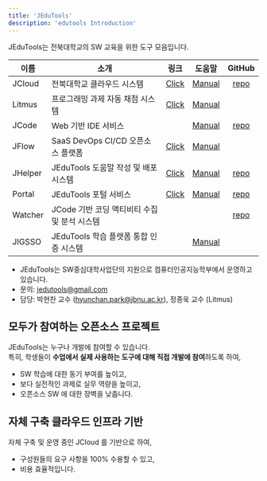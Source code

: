 ```yaml
---
title: 'JEduTools'
description: 'edutools Introduction'
---
```


JEduTools는 전북대학교의 SW 교육을 위한 도구 모음입니다.  

| 이름   | 소개   | 링크   | 도움말 | GitHub
|---------|---------|:---------:|:---------:|:---------:|
| JCloud  | 전북대학교 클라우드 시스템  | [Click](http://jcloud.jbnu.ac.kr)   |[Manual](/JCloud) | [repo](https://github.com/JBNU-JEduTools/JCloud)   |
| Litmus   | 프로그래밍 과제 자동 채점 시스템   | [Click](http://litmus.jbnu.ac.kr)   | [Manual](/Litmus) |  |
| JCode   | Web 기반 IDE 서비스   |  | [Manual](/JCode) | [repo](https://github.com/JBNU-JEduTools/JCode) |
| JFlow   | SaaS DevOps CI/CD 오픈소스 플랫폼    | [Click](http://jflow.jbnu.ac.kr)  | [Manual](/JFlow) |  |
| JHelper   | JEduTools 도움말 작성 및 배포 시스템   | [Click](/)   | [Manual](/JHelper) | [repo](https://github.com/JBNU-JEduTools/JHelper)  |
| Portal   | JEduTools 포털 서비스   | [Click](http://jedutools.jbnu.ac.kr)   | [Manual](/Portal) | [repo](https://github.com/JBNU-JEduTools/portal)  |
| Watcher | JCode 기반 코딩 액티비티 수집 및 분석 시스템   |    |   | [repo](https://github.com/JBNU-JEduTools/Watcher)|
| JIGSSO  | JEduTools 학습 플랫폼 통합 인증 시스템   |    |[Manual](/JIGSSO)   |   |

- JEduTools는 SW중심대학사업단의 지원으로 컴퓨터인공지능학부에서 운영하고 있습니다.
- 문의: jedutools@gmail.com
- 담당: 박현찬 교수 (hyunchan.park@jbnu.ac.kr), 정종욱 교수 (Litmus)

## 모두가 참여하는 오픈소스 프로젝트
JEduTools는 누구나 개발에 참여할 수 있습니다.  
특히, 학생들이 **수업에서 실제 사용하는 도구에 대해 직접 개발에 참여**하도록 하여,
* SW 학습에 대한 동기 부여를 높이고,
* 보다 실전적인 과제로 실무 역량을 높이고,
* 오픈소스 SW 에 대한 장벽을 낮춥니다.

## 자체 구축 클라우드 인프라 기반
자체 구축 및 운영 중인 JCloud 를 기반으로 하여,  
* 구성원들의 요구 사항을 100% 수용할 수 있고,
* 비용 효율적입니다.





